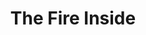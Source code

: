 ---
title: The Fire Inside
description: The story of Claressa 'T-Rex' Shields, a boxer from Flint, Michigan who trained to become the first woman in her country's history to win an Olympic medal in the sport.
rating: PG
genre:
  - Drama
length: 109m
cast:
  - Ryan Destiny
  - Brian Tyree Henry
showtimes:
  - Feb 7th
  - Feb 8th
  - Feb 9th - 2pm Matinee
poster: ./images/the-fire-inside.jpg
trailer: https://www.youtube.com/watch?v=KFyNvUmJzmE
socialImage: ./images/the-fire-inside.jpg
reelAlternative: false
---